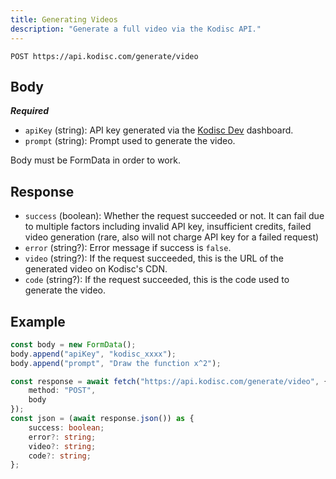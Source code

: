 ```yaml
---
title: Generating Videos
description: "Generate a full video via the Kodisc API."
---
```


`POST https://api.kodisc.com/generate/video`

## Body
___Required___
- `apiKey` (string): API key generated via the [Kodisc Dev](https://dev.kodisc.com/dashboard/keys) dashboard.
- `prompt` (string): Prompt used to generate the video.

Body must be FormData in order to work.

## Response
- `success` (boolean): Whether the request succeeded or not. It can fail due to multiple factors including invalid API key, insufficient credits, failed video generation (rare, also will not charge API key for a failed request)
- `error` (string?): Error message if success is `false`.
- `video` (string?): If the request succeeded, this is the URL of the generated video on Kodisc's CDN.
- `code` (string?): If the request succeeded, this is the code used to generate the video.

## Example

```typescript TypeScript
const body = new FormData();
body.append("apiKey", "kodisc_xxxx");
body.append("prompt", "Draw the function x^2");

const response = await fetch("https://api.kodisc.com/generate/video", {
    method: "POST",
    body
});
const json = (await response.json()) as {
    success: boolean;
    error?: string;
    video?: string;
    code?: string;
};
```